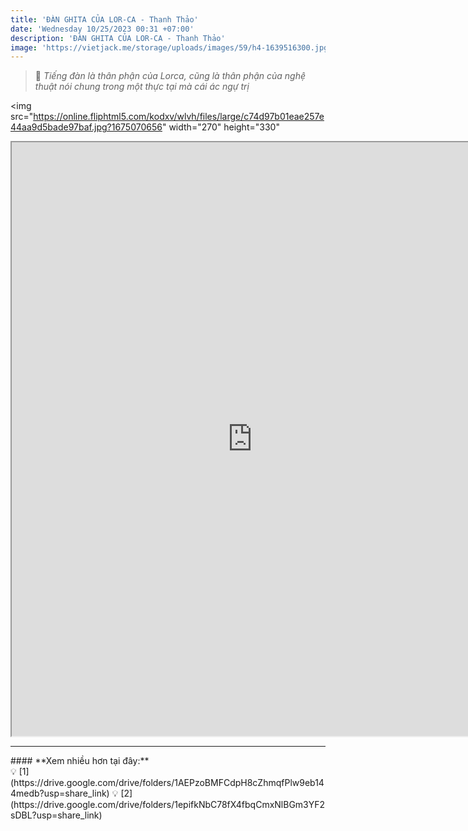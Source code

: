 ```yaml
---
title: 'ĐÀN GHITA CỦA LOR-CA - Thanh Thảo'
date: 'Wednesday 10/25/2023 00:31 +07:00'
description: 'ĐÀN GHITA CỦA LOR-CA - Thanh Thảo'
image: 'https://vietjack.me/storage/uploads/images/59/h4-1639516300.jpg'
---
```


> 📝 _Tiếng đàn là thân phận của Lorca, cũng là thân phận của nghệ thuật nói chung trong một thực tại mà cái ác ngự trị_

<img
   src="https://online.fliphtml5.com/kodxv/wlvh/files/large/c74d97b01eae257e44aa9d5bade97baf.jpg?1675070656"
   width="270"
   height="330"
></img>

<iframe
   src="https://drive.google.com/file/d/1djG3f_xbxl4GvmnbfRcZGPZ9OlNmS7B5/preview"
   width="770"
   height="950"
   allow="autoplay"
></iframe>

---
<div className="bg-[#ffefef] w-fit px-2 py-0 space-y-0 rounded-lg mt-4 mx-auto">
#### **Xem nhiều hơn tại đây:**
</div>

<div className="flex align-middle justify-center m-auto">
💡 [1](https://drive.google.com/drive/folders/1AEPzoBMFCdpH8cZhmqfPlw9eb144medb?usp=share_link)
💡 [2](https://drive.google.com/drive/folders/1epifkNbC78fX4fbqCmxNlBGm3YF2sDBL?usp=share_link)
</div>
